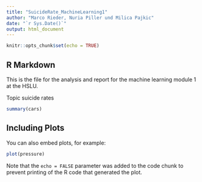 ```yaml
---
title: "SuicideRate_MachineLearning1"
author: "Marco Rieder, Nuria Piller und Milica Pajkic"
date: "`r Sys.Date()`"
output: html_document
---
```


```r
knitr::opts_chunk$set(echo = TRUE)
```

## R Markdown

This is the file for the analysis and report for the machine learning module 1
at the HSLU. 

Topic suicide rates 

```r
summary(cars)
```

## Including Plots

You can also embed plots, for example:

```r
plot(pressure)
```

Note that the `echo = FALSE` parameter was added to the code chunk to prevent printing of the R code that generated the plot.

